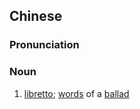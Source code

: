 {{also|唱词}}
==Chinese==
{{zh-forms|s=唱词}}

===Pronunciation===
{{zh-pron
|m=chàngcí
|cat=n
}}

===Noun===
{{zh-noun}}

# {{lb|zh|music}} [[libretto]]; [[word]]s of a [[ballad]]